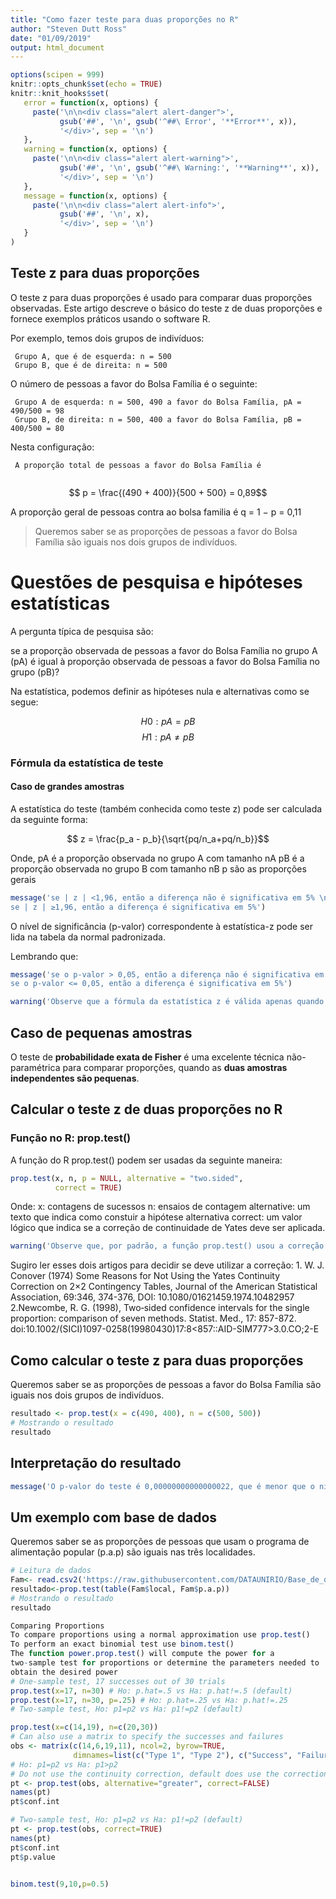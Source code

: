 ```yaml
---
title: "Como fazer teste para duas proporções no R"
author: "Steven Dutt Ross"
date: "01/09/2019"
output: html_document
---
```


```r
options(scipen = 999)
knitr::opts_chunk$set(echo = TRUE)
knitr::knit_hooks$set(
   error = function(x, options) {
     paste('\n\n<div class="alert alert-danger">',
           gsub('##', '\n', gsub('^##\ Error', '**Error**', x)),
           '</div>', sep = '\n')
   },
   warning = function(x, options) {
     paste('\n\n<div class="alert alert-warning">',
           gsub('##', '\n', gsub('^##\ Warning:', '**Warning**', x)),
           '</div>', sep = '\n')
   },
   message = function(x, options) {
     paste('\n\n<div class="alert alert-info">',
           gsub('##', '\n', x),
           '</div>', sep = '\n')
   }
)
```

## Teste z para duas proporções

O teste z para duas proporções é usado para comparar duas proporções observadas. Este artigo descreve o básico do teste z de duas proporções e fornece exemplos práticos usando o software R.

Por exemplo, temos dois grupos de indivíduos:

     Grupo A, que é de esquerda: n = 500
     Grupo B, que é de direita: n = 500

O número de pessoas a favor do Bolsa Família é o seguinte:

     Grupo A de esquerda: n = 500, 490 a favor do Bolsa Família, pA = 490/500 = 98
     Grupo B, de direita: n = 500, 400 a favor do Bolsa Família, pB = 400/500 = 80

Nesta configuração:

     A proporção total de pessoas a favor do Bolsa Família é 
     
$$ p = \frac{(490 + 400)}{500 + 500} = 0,89$$

A proporção geral de pessoas contra ao bolsa familia é q = 1 − p = 0,11

> Queremos saber se as proporções de pessoas a favor do Bolsa Família são iguais nos dois grupos de indivíduos.

# Questões de pesquisa e hipóteses estatísticas

A pergunta típica de pesquisa são:

se a proporção observada de pessoas a favor do Bolsa Família no grupo A (pA) é igual à proporção observada de pessoas a favor do Bolsa Família no grupo (pB)?

Na estatística, podemos definir as hipóteses nula e alternativas como se segue:

$$H0: pA = pB$$
$$H1: pA \neq pB$$

### Fórmula da estatística de teste
#### Caso de grandes amostras

A estatística do teste (também conhecida como teste z) pode ser calculada da seguinte forma:

$$ z = \frac{p_a - p_b}{\sqrt{pq/n_a+pq/n_b}}$$

Onde,
pA é a proporção observada no grupo A com tamanho nA
pB é a proporção observada no grupo B com tamanho nB
p são as proporções gerais


```r
message('se | z | <1,96, então a diferença não é significativa em 5% \n
se | z | ≥1,96, então a diferença é significativa em 5%')
```

O nível de significância (p-valor) correspondente à estatística-z pode ser lida na tabela da normal padronizada.

Lembrando que:

```r
message('se o p-valor > 0,05, então a diferença não é significativa em 5% \n
se o p-valor <= 0,05, então a diferença é significativa em 5%')
```


```r
warning('Observe que a fórmula da estatística z é válida apenas quando o tamanho da amostra (n) é grande o suficiente. nAp, nAq, nBp e nBq devem ser maiores que 5.')

```

## Caso de pequenas amostras

O teste de **probabilidade exata de Fisher** é uma excelente técnica não-paramétrica para comparar proporções, quando as **duas amostras independentes são pequenas**.

## Calcular o teste z de duas proporções no R

### Função no R: prop.test()

A função do R prop.test() podem ser usadas da seguinte maneira:

```r
prop.test(x, n, p = NULL, alternative = "two.sided",
          correct = TRUE)
```

Onde: 
x: contagens de sucessos
n: ensaios de contagem
alternative: um texto que indica como constuir a hipótese alternativa
correct: um valor lógico que indica se a correção de continuidade de Yates deve ser aplicada. 

```r
warning('Observe que, por padrão, a função prop.test() usou a correção de continuidade de Yates. Se você não deseja a correção, use o argumento adicional correct = FALSE na função prop.test().(Esta opção deve ser definida como FALSE para tornar o teste matematicamente equivalente ao teste z não corrigido de uma proporção.)')

```

Sugiro ler esses dois artigos para decidir se deve utilizar a correção:
1. W. J. Conover (1974) Some Reasons for Not Using the Yates Continuity Correction on 2×2 Contingency Tables, Journal of the American Statistical Association, 69:346, 374-376, DOI: 10.1080/01621459.1974.10482957 
2.Newcombe, R. G. (1998), Two‐sided confidence intervals for the single proportion: comparison of seven methods. Statist. Med., 17: 857-872. doi:10.1002/(SICI)1097-0258(19980430)17:8<857::AID-SIM777>3.0.CO;2-E

## Como calcular o teste z para duas proporções

Queremos saber se as proporções de pessoas a favor do Bolsa Família são iguais nos dois grupos de indivíduos.

```r
resultado <- prop.test(x = c(490, 400), n = c(500, 500))
# Mostrando o resultado
resultado
```

## Interpretação do resultado

```r

message('O p-valor do teste é 0,00000000000000022, que é menor que o nível de significância alfa = 0,05. Podemos concluir que a proporção  de pessoas a favor do Bolsa Família é significativamente diferente nos dois grupos.')

```


## Um exemplo com base de dados

Queremos saber se as proporções de pessoas que usam o programa de alimentação popular (p.a.p) são iguais nas três localidades.

```r
# Leitura de dados
Fam<- read.csv2('https://raw.githubusercontent.com/DATAUNIRIO/Base_de_dados/master/Fam%C3%ADlias.csv',header = TRUE)
resultado<-prop.test(table(Fam$local, Fam$p.a.p))
# Mostrando o resultado
resultado
```



```r
Comparing Proportions
To compare proportions using a normal approximation use prop.test()
To perform an exact binomial test use binom.test()
The function power.prop.test() will compute the power for a
two-sample test for proportions or determine the parameters needed to
obtain the desired power
# One-sample test, 17 successes out of 30 trials
prop.test(x=17, n=30) # Ho: p.hat=.5 vs Ha: p.hat!=.5 (default)
prop.test(x=17, n=30, p=.25) # Ho: p.hat=.25 vs Ha: p.hat!=.25
# Two-sample test, Ho: p1=p2 vs Ha: p1!=p2 (default)

prop.test(x=c(14,19), n=c(20,30))
# Can also use a matrix to specify the successes and failures
obs <- matrix(c(14,6,19,11), ncol=2, byrow=TRUE,
              dimnames=list(c("Type 1", "Type 2"), c("Success", "Failure")))
# Ho: p1=p2 vs Ha: p1>p2
# Do not use the continuity correction, default does use the correction
pt <- prop.test(obs, alternative="greater", correct=FALSE)
names(pt)
pt$conf.int

# Two-sample test, Ho: p1=p2 vs Ha: p1!=p2 (default)
pt <- prop.test(obs, correct=TRUE)
names(pt)
pt$conf.int
pt$p.value


binom.test(9,10,p=0.5)
```

